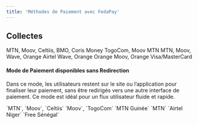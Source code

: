 ```yaml
---
title: 'Méthodes de Paiement avec FedaPay'
---
```


## Collectes

<CardGroup cols={3}>
  <Card title="BENIN">
    MTN, Moov, Celtiis, BMO, Coris Money
  </Card>
  <Card title="TOGO" >
    TogoCom, Moov
  </Card>
  <Card title="GUINEE">
    MTN
  </Card>
  <Card title="CÔTE D'IVOIRE">
    MTN, Moov, Wave, Orange
  </Card>
  <Card title="NIGER">
    Airtel
  </Card>
  <Card title="SENEGAL">
    Wave, Orange
  </Card>
  <Card title="MALI">
    Orange
  </Card>
  <Card title="BURKINA FASO">
   Moov, Orange
  </Card>
  <Card title="TOUTES REGIONS">
    Visa/MasterCard
  </Card>
</CardGroup>

#### Mode de Paiement disponibles sans Redirection 

Dans ce mode, les utilisateurs restent sur le site ou l’application pour finaliser leur paiement, sans être redirigés vers une autre interface de paiement. Ce mode est idéal pour un flux utilisateur fluide et rapide.

<CardGroup cols={3}>
  <Card title="BENIN">
    <Tooltip tip="mtn_opensdfgh">`MTN`</Tooltip>, 
    <Tooltip tip="moov">`Moov`</Tooltip>, 
    <Tooltip tip="Sbin">`Celtiis`</Tooltip>
  </Card>
  <Card title="TOGO" >
    <Tooltip tip="moov_tg">`Moov`</Tooltip>, 
    <Tooltip tip="togocel">`TogoCom`</Tooltip>
  </Card>
  <Card title="GUINEE">
    <Tooltip tip="mtn_open_gn">`MTN  Guinée`</Tooltip>
  </Card>
  <Card title="CÔTE D'IVOIRE">
    <Tooltip tip="mtn_ci">`MTN`</Tooltip>
  </Card>
  <Card title="NIGER">
    <Tooltip tip="airtel_ne">`Airtel Niger`</Tooltip>
  </Card>
  <Card title="SENEGAL">
    <Tooltip tip="free_sn">`Free Sénégal`</Tooltip>
  </Card>
</CardGroup>
